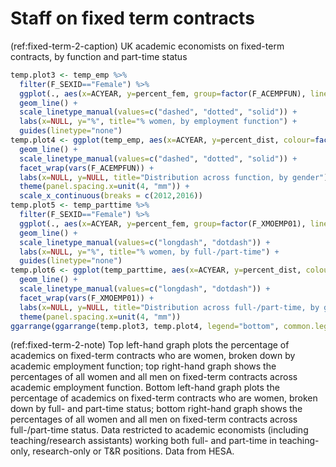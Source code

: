 # Staff on fixed term contracts {#sec:temp-appendix}

(ref:fixed-term-2-caption) UK academic economists on fixed-term contracts, by function and part-time status

```r
temp.plot3 <- temp_emp %>%
  filter(F_SEXID=="Female") %>%
  ggplot(., aes(x=ACYEAR, y=percent_fem, group=factor(F_ACEMPFUN), linetype=factor(F_ACEMPFUN))) +
  geom_line() +
  scale_linetype_manual(values=c("dashed", "dotted", "solid")) +
  labs(x=NULL, y="%", title="% women, by employment function") +
  guides(linetype="none")
temp.plot4 <- ggplot(temp_emp, aes(x=ACYEAR, y=percent_dist, colour=factor(F_SEXID), linetype=factor(F_ACEMPFUN))) +
  geom_line() +
  scale_linetype_manual(values=c("dashed", "dotted", "solid")) +
  facet_wrap(vars(F_ACEMPFUN)) +
  labs(x=NULL, y=NULL, title="Distribution across function, by gender") +
  theme(panel.spacing.x=unit(4, "mm")) +
  scale_x_continuous(breaks = c(2012,2016))
temp.plot5 <- temp_parttime %>%
  filter(F_SEXID=="Female") %>%
  ggplot(., aes(x=ACYEAR, y=percent_fem, group=factor(F_XMOEMP01), linetype=factor(F_XMOEMP01))) +
  geom_line() +
  scale_linetype_manual(values=c("longdash", "dotdash")) +
  labs(x=NULL, y="%", title="% women, by full-/part-time") +
  guides(linetype="none")
temp.plot6 <- ggplot(temp_parttime, aes(x=ACYEAR, y=percent_dist, colour=factor(F_SEXID), linetype=factor(F_XMOEMP01))) +
  geom_line() +
  scale_linetype_manual(values=c("longdash", "dotdash")) +
  facet_wrap(vars(F_XMOEMP01)) +
  labs(x=NULL, y=NULL, title="Distribution across full-/part-time, by gender") +
  theme(panel.spacing.x=unit(4, "mm"))
ggarrange(ggarrange(temp.plot3, temp.plot4, legend="bottom", common.legend = TRUE), ggarrange(temp.plot5, temp.plot6, legend="bottom", common.legend=TRUE), nrow=2, ncol=1)
```

(ref:fixed-term-2-note) Top left-hand graph plots the percentage of academics on fixed-term contracts who are women, broken down by academic employment function; top right-hand graph shows the percentages of all women and all men on fixed-term contracts across academic employment function. Bottom left-hand graph plots the percentage of academics on fixed-term contracts who are women, broken down by full- and part-time status; bottom right-hand graph shows the percentages of all women and all men on fixed-term contracts across full-/part-time status. Data restricted to academic economists (including teaching/research assistants) working both full- and part-time in teaching-only, research-only or T&R positions. Data from HESA.